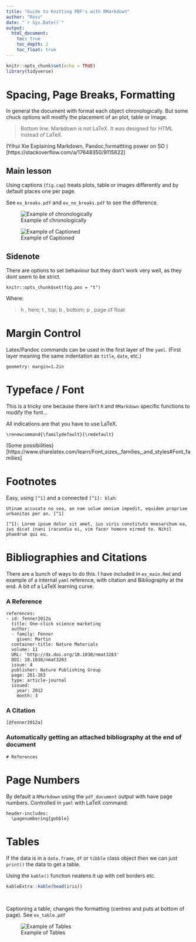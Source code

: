 ```yaml
---
title: "Guide to Knitting PDF's with RMarkdown"
author: "Ross"
date: "`r Sys.Date()`"
output:
  html_document:
    toc: true
    toc_depth: 2
    toc_float: true
---
```


```r
knitr::opts_chunk$set(echo = TRUE)
library(tidyverse)
```

# Spacing, Page Breaks, Formatting

In general the document with format each object chronologically. But some chuck options will modify the placement of an plot, table or image.

> Bottom line: Markdown is not LaTeX. It was designed for HTML instead of LaTeX.

(Yihui Xie Explaining Markdown, Pandoc,formattting power on SO )[https://stackoverflow.com/a/17648350/9115822]

## Main lesson
Using captions (`fig.cap`) treats plots, table or images differently and by default places one per page.

See `ex_breaks.pdf` and `ex_no_breaks.pdf` to see the difference.

![Example of chronologically](imgs/no breaks.png)

![Example of Captioned](imgs/breaks.png)


## Sidenote
There are options to set behaviour but they don't work very well, as they dont seem to be strict.

```
knitr::opts_chunk$set(fig.pos = "t")
```

Where:

> h , here; t , top; b , bottom; p , page of float

# Margin Control

Latex/Pandoc commands can be used in the first layer of the `yaml`. (First layer meaning the same indentation as `title`, `date`, etc.)

```
geometry: margin=1.2in
```

# Typeface / Font

This is a tricky one because there isn't `R` and `RMarkdown` specific functions to modify the font...

All indications are that you have to use LaTeX.

```
\renewcommand{\familydefault}{\rmdefault}
```
(Some possibilities)[https://www.sharelatex.com/learn/Font_sizes,_families,_and_styles#Font_families]

# Footnotes

Easy, using `[^1]` and a connected `[^1]: blah`:

```
Utinam accusata no sea, an nam solum omnium impedit, equidem propriae urbanitas per an. [^1]

[^1]: Lorem ipsum dolor sit amet, ius viris constituto mnesarchum ea, ius dicat inani iracundia ei, vim facer homero eirmod te. Nihil phaedrum qui eu.

```

# Bibliographies and Citations

There are a bunch of ways to do this. I have included in `ex_main.Rmd` and example of a internal `yaml` reference, with citation and Bibliography at the end. A bit of a LaTeX learning curve.

### A Reference
```
references:
- id: fenner2012a
  title: One-click science marketing
  author:
  - family: Fenner
    given: Martin
  container-title: Nature Materials
  volume: 11
  URL: 'http://dx.doi.org/10.1038/nmat3283'
  DOI: 10.1038/nmat3283
  issue: 4
  publisher: Nature Publishing Group
  page: 261-263
  type: article-journal
  issued:
    year: 2012
    month: 3
```

### A Citation

```
[@fenner2012a]
```

### Automatically getting an attached bibliography at the end of document

```
# References
```

# Page Numbers

By default a `RMarkdown` using the `pdf_document` output with have page numbers. Controlled in `yaml` with LaTeX command:

```
header-includes:
  \pagenumbering{gobble}
```


# Tables

If the data is in a `data.frame`, `df` or `tibble` class object then we can just `print()` the data to get a table.

Using the `kable()` function neatens it up with cell borders etc.


```r
kableExtra::kable(head(iris))
```
  <br />

Captioning a table, changes the formatting (centres and puts at bottom of page). See `ex_table.pdf`

![Example of Tables](imgs/tables.png)
